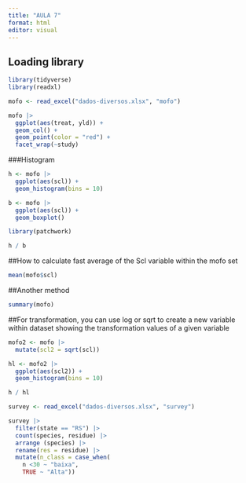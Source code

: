 ---
title: "AULA 7"
format: html
editor: visual
---

## Loading library

```{r}
library(tidyverse)
library(readxl)

mofo <- read_excel("dados-diversos.xlsx", "mofo")

mofo |> 
  ggplot(aes(treat, yld)) +
  geom_col() +
  geom_point(color = "red") +
  facet_wrap(~study)

```
###Histogram
```{r}
h <- mofo |> 
  ggplot(aes(scl)) +
  geom_histogram(bins = 10)

b <- mofo |> 
  ggplot(aes(scl)) +
  geom_boxplot()

library(patchwork)

h / b

```

##How to calculate fast average of the Scl variable within the mofo set 

```{r}
mean(mofo$scl)
```

##Another method
```{r}
summary(mofo)
```

##For transformation, you can use log or sqrt to create a new variable within dataset showing the transformation values  of a given variable  

```{r}
mofo2 <- mofo |> 
  mutate(scl2 = sqrt(scl))

hl <- mofo2 |> 
  ggplot(aes(scl2)) +
  geom_histogram(bins = 10)

h / hl 

```
```{r}
survey <- read_excel("dados-diversos.xlsx", "survey")

survey |> 
  filter(state == "RS") |> 
  count(species, residue) |> 
  arrange (species) |> 
  rename(res = residue) |> 
  mutate(n_class = case_when(
    n <30 ~ "baixa",
    TRUE ~ "Alta"))

```


